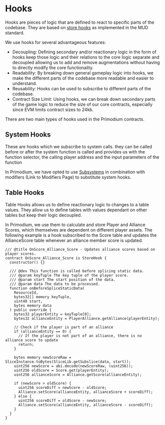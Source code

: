 # Hooks

Hooks are pieces of logic that are defined to react to specific parts of the codebase. They are based on [store hooks](https://mud.dev/store/store-hooks) as implemented in the MUD standard.

We use hooks for several advantageous features:

- Decoupling: Defining secondary and/or reactionary logic in the form of hooks keep those logic and their relations to the core logic separate and decoupled allowing us to add and remove augmentations without having to directly modify the core functionality.
- Readability: By breaking down general gameplay logic into hooks, we make the different parts of the codebase more readable and easier to understand.
- Reusability: Hooks can be used to subscribe to different parts of the codebase.
- Contract Size Limit: Using hooks, we can break down secondary parts of the game logic to reduce the size of our core contracts, especially since EVM limits contract sizes to 24kb.

There are two main types of hooks used in the Primodium contracts.

## System Hooks

These are hooks which we subscribe to system calls. they can be called before or after the system function is called and provides us with the function selector, the calling player address and the input parameters of the function

In Primodium, we have opted to use [Subsystems](./subsystems.mdx) in combination with modifiers (Link to Modifiers Page) to substitute system hooks.

## Table Hooks

Table Hooks allows us to define reactionary logic to changes to a table values. They allow us to define tables with values dependant on other tables but keep their logic decoupled.

In Primodium, we use them to calculate and store Player and Alliance Scores, which themselves are dependent on different player assets. The following example is a hook subscribed to the Score table and updates the AllianceScore table whenever an alliance member score is updated.

```solidity filename="/packages/contracts/src/hooks/storeHooks/OnScore_Alliance_Score.sol" copy showLineNumbers
/// @title OnScore_Alliance_Score - Updates alliance scores based on player scores.
contract OnScore_Alliance_Score is StoreHook {
  constructor() {}

  /// @dev This function is called before splicing static data.
  /// @param keyTuple The key tuple of the player score.
  /// @param start The start position of the data.
  /// @param data The data to be processed.
  function onBeforeSpliceStaticData(
    ResourceId,
    bytes32[] memory keyTuple,
    uint48 start,
    bytes memory data
  ) public override {
    bytes32 playerEntity = keyTuple[0];
    bytes32 allianceEntity = PlayerAlliance.getAlliance(playerEntity);

    // Check if the player is part of an alliance
    if (allianceEntity == 0) {
      // If the player is not part of an alliance, there is no alliance score to update
      return;
    }

    bytes memory newScoreRaw = SliceInstance.toBytes(SliceLib.getSubslice(data, start));
    uint256 newScore = abi.decode(newScoreRaw, (uint256));
    uint256 oldScore = Score.get(playerEntity);
    uint256 allianceScore = Alliance.getScore(allianceEntity);

    if (newScore > oldScore) {
      uint256 scoreDiff = newScore - oldScore;
      Alliance.setScore(allianceEntity, allianceScore + scoreDiff);
    } else {
      uint256 scoreDiff = oldScore - newScore;
      Alliance.setScore(allianceEntity, allianceScore - scoreDiff);
    }
  }
}
```
